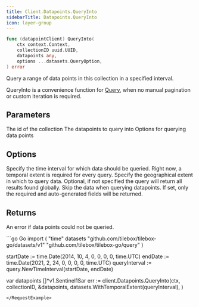 ```yaml
---
title: Client.Datapoints.QueryInto
sidebarTitle: Datapoints.QueryInto
icon: layer-group
---
```


```go
func (datapointClient) QueryInto(
    ctx context.Context,
    collectionID uuid.UUID,
    datapoints any,
    options ...datasets.QueryOption,
) error
```

Query a range of data points in this collection in a specified interval.

QueryInto is a convenience function for [Query](/api-reference/go/datasets/Datapoints.Query), when no manual pagination or custom iteration is required.

## Parameters

<ParamField path="collectionID" type="uuid.UUID">
  The id of the collection
</ParamField>
<ParamField path="datapoints" type="[]proto.Message">
  The datapoints to query into
</ParamField>
<ParamField path="options" type="[]datasets.QueryOption">
  Options for querying data points
</ParamField>

## Options

<ParamField path="WithTemporalExtent(temporalExtent query.TemporalExtent)">
  Specify the time interval for which data should be queried.
  Right now, a temporal extent is required for every query.
</ParamField>
<ParamField path="WithSpatialExtent(spatialExtent orb.Geometry)">
  Specify the geographical extent in which to query data.
  Optional, if not specified the query will return all results found globally.
</ParamField>
<ParamField path="WithSkipData()" default="false">
  Skip the data when querying datapoints.
  If set, only the required and auto-generated fields will be returned.
</ParamField>

## Returns

An error if data points could not be queried.

<RequestExample>
```go Go
import (
  "time"
  datasets "github.com/tilebox/tilebox-go/datasets/v1"
	"github.com/tilebox/tilebox-go/query"
)

startDate := time.Date(2014, 10, 4, 0, 0, 0, 0, time.UTC) 
endDate := time.Date(2021, 2, 24, 0, 0, 0, 0, time.UTC) 
queryInterval := query.NewTimeInterval(startDate, endDate)

var datapoints []*v1.Sentinel1Sar
err := client.Datapoints.QueryInto(ctx,
    collectionID,
    &datapoints,
    datasets.WithTemporalExtent(queryInterval),
)
```
</RequestExample>
